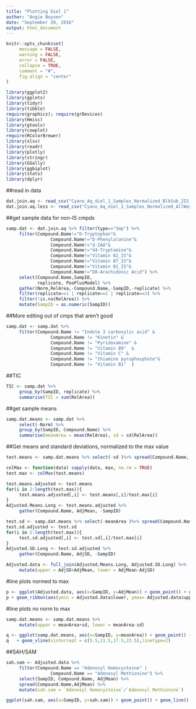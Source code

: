 ```yaml
---
title: "Plotting Diel 1"
author: "Angie Boysen"
date: "September 20, 2016"
output: html_document
---
```


```r
knitr::opts_chunk$set(  
     message = FALSE,
     warning = FALSE,
     error = FALSE, 
     collapse = TRUE,
     comment = "#",
     fig.align = "center"
)

library(ggplot2)
library(gplots)
library(tidyr)
library(tibble)
require(graphics); require(grDevices)
library(Hmisc)
library(gtools)
library(cowplot)
require(RColorBrewer)
library(xlsx)
library(readr)
library(plotly)
library(stringr)
library(GGally)
library(ggbiplot)
library(stats)
library(dplyr)
```

##read in data
```r
dat.join.aq <- read_csv("Cyano_Aq_diel_1_Samples_Normalized_BlkSub_2IS_noblk.csv")
dat.join.aq.less <- read_csv("Cyano_Aq_diel_1_Samples_Normalized_AllWays_noblk.csv")
```


##get sample data for non-IS cmpds
```r
samp.dat <- dat.join.aq %>% filter(type=="Smp") %>%
     filter(Compound.Name!="D-Tryptophan"&
                 Compound.Name!="D-Phenylalanine"&
                 Compound.Name!="d-IAA"&
                 Compound.Name!="d4-Tryptamine"&
                 Compound.Name!="Vitamin B2_IS"&
                 Compound.Name!="Vitamin B7_IS"& 
                 Compound.Name!="Vitamin B1_IS"&
                 Compound.Name!="D8-Arachidonic Acid") %>%
     select(Compound.Name,SampID,
            replicate, PooPlusModel) %>% 
     gather(Norm,RelArea,-Compound.Name,-SampID,-replicate) %>%
     filter(replicate==1 | replicate==2 | replicate==3) %>%
     filter(!is.na(RelArea)) %>%
     mutate(SampID = as.numeric(SampID))
```

##More editing out of cmps that aren't good
```r
samp.dat <- samp.dat %>%
     filter(Compound.Name != "Indole 3 carboxylic acid" &
                 Compound.Name != "Kinetin" &
                 Compound.Name != "Pyridoxamine" &
                 Compound.Name != "Vitamin B9"  &
                 Compound.Name != "Vitamin C" &
                 Compound.Name != "thiamine pyrophosphate"&
                 Compound.Name != "Vitamin B1"  )
```

##TIC
```r
TIC <- samp.dat %>%
     group_by(SampID, replicate) %>%
     summarise(TIC = sum(RelArea))
```

##get sample means
```r
samp.dat.means <- samp.dat %>%
     select(-Norm) %>%
     group_by(SampID, Compound.Name) %>%
     summarise(meanArea = mean(RelArea), sd = sd(RelArea))
```

##Get means and standard deviations, normalized to the max value
```r
test.means <- samp.dat.means %>% select(-sd )%>% spread(Compound.Name, meanArea)

colMax <- function(data) sapply(data, max, na.rm = TRUE)
test.max <- colMax(test.means)

test.means.adjusted <- test.means
for(i in 2:length(test.max)){
     test.means.adjusted[,i] <- test.means[,i]/test.max[i]
}
Adjusted.Means.Long <- test.means.adjusted %>%
     gather(Compound.Name, AdjMean, -SampID)

test.sd <- samp.dat.means %>% select(-meanArea )%>% spread(Compound.Name, sd)
test.sd.adjusted <- test.sd
for(i in 2:length(test.max)){
     test.sd.adjusted[,i] <- test.sd[,i]/test.max[i]
}
Adjusted.SD.Long <- test.sd.adjusted %>%
     gather(Compound.Name, AdjSD, -SampID)

Adjusted.data <- full_join(Adjusted.Means.Long, Adjusted.SD.Long) %>%
     mutate(upper = AdjSD+AdjMean, lower = AdjMean-AdjSD)
```


#line plots normed to max
```r
p <- ggplot(Adjusted.data, aes(x=SampID, y=AdjMean)) + geom_point() + geom_line() + facet_wrap(~Compound.Name)
p + geom_ribbon(aes(ymin = Adjusted.data$lower, ymax= Adjusted.data$upper),alpha=0.1) + geom_vline(xintercept = c(5.5,11.5,17.5,23.5),linetype=2) + ylim(0,1.5)
```

#line plots no norm to max
```r
samp.dat.means <- samp.dat.means %>%
     mutate(upper = meanArea+sd, lower = meanArea-sd)

q <- ggplot(samp.dat.means, aes(x=SampID, y=meanArea)) + geom_point() + geom_line() +   facet_wrap(~Compound.Name, scales = "free") 
q   + geom_vline(xintercept = c(5.5,11.5,17.5,23.5),linetype=2)
```


##SAH/SAM
```r
sah.sam <- Adjusted.data %>%
     filter(Compound.Name == "Adenosyl Homocysteine" |
                 Compound.Name == "Adenosyl Methionine") %>%
     select(SampID, Compound.Name, AdjMean) %>%
     spread(Compound.Name,AdjMean) %>%
     mutate(sah.sam = `Adenosyl Homocysteine`/`Adenosyl Methionine`)

ggplot(sah.sam, aes(x=SampID, y=sah.sam)) + geom_point() + geom_line() + geom_vline(xintercept = c(5.5,11.5,17.5,23.5),linetype=2) 

```


